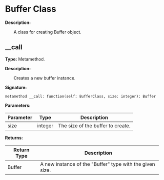 
# Buffer Class

**Description:**

&emsp;&emsp;A class for creating Buffer object.

## __call

**Type:** Metamethod.

**Description:**

&emsp;&emsp;Creates a new buffer instance.

**Signature:**
```tl
metamethod __call: function(self: BufferClass, size: integer): Buffer
```

**Parameters:**

| Parameter | Type | Description |
| --- | --- | --- |
| size | integer | The size of the buffer to create. |

**Returns:**

| Return Type | Description |
| --- | --- |
| Buffer | A new instance of the "Buffer" type with the given size. |